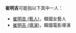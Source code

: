 '''崔明吉'''可能指以下其中一人：
*[[崔明吉_(藝人)|崔明吉 (藝人)]]，韓國女藝人
*[[崔明吉_(導演)|崔明吉 (導演)]]，韓國電影導演

{{disambig|M明吉|cat=三字崔姓人名消歧义}}